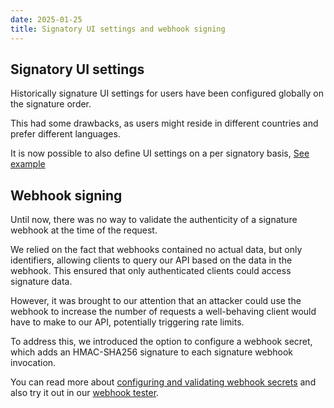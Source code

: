 ```yaml
---
date: 2025-01-25
title: Signatory UI settings and webhook signing
---
```


## Signatory UI settings

Historically signature UI settings for users have been configured globally on the signature order.

This had some drawbacks, as users might reside in different countries and prefer different languages.

It is now possible to also define UI settings on a per signatory basis, [See example](/signatures/graphql/examples/#signatory-ui-settings)

## Webhook signing

Until now, there was no way to validate the authenticity of a signature webhook at the time of the request.

We relied on the fact that webhooks contained no actual data, but only identifiers, allowing clients to query our API based on the data in the webhook.
This ensured that only authenticated clients could access signature data.

However, it was brought to our attention that an attacker could use the webhook to increase the number of requests a well-behaving client would have to make to our API,
potentially triggering rate limits.

To address this, we introduced the option to configure a webhook secret, which adds an HMAC-SHA256 signature to each signature webhook invocation.

You can read more about [configuring and validating webhook secrets](/signatures/webhooks/configuration/)
and also try it out in our [webhook tester](/signatures/webhooks/tester/).
